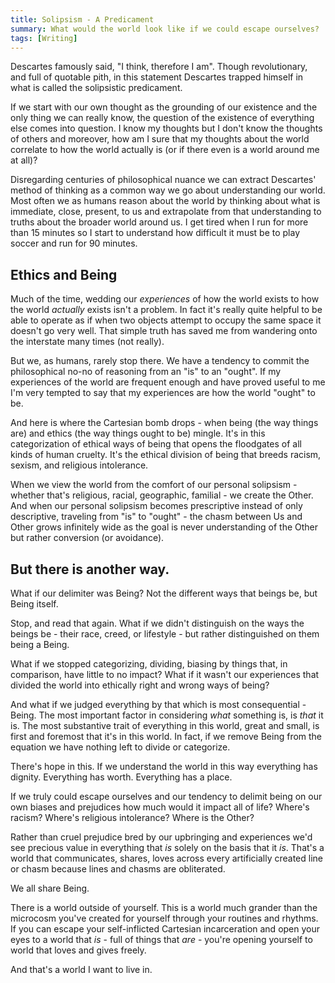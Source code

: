 ```yaml
---
title: Solipsism - A Predicament
summary: What would the world look like if we could escape ourselves?
tags: [Writing]
---
```


Descartes famously said, "I think, therefore I am". Though revolutionary, and full of quotable pith, in this statement Descartes trapped himself in what is called the solipsistic predicament.

If we start with our own thought as the grounding of our existence and the only thing we can really know, the question of the existence of everything else comes into question. I know my thoughts but I don't know the thoughts of others and moreover, how am I sure that my thoughts about the world correlate to how the world actually is (or if there even is a world around me at all)?

Disregarding centuries of philosophical nuance we can extract Descartes' method of thinking as a common way we go about understanding our world. Most often we as humans reason about the world by thinking about what is immediate, close, present, to us and extrapolate from that understanding to truths about the broader world around us. I get tired when I run for more than 15 minutes so I start to understand how difficult it must be to play soccer and run for 90 minutes.

## Ethics and Being

Much of the time, wedding our _experiences_ of how the world exists to how the world _actually_ exists isn't a problem. In fact it's really quite helpful to be able to operate as if when two objects attempt to occupy the same space it doesn't go very well. That simple truth has saved me from wandering onto the interstate many times (not really).

But we, as humans, rarely stop there. We have a tendency to commit the philosophical no-no of reasoning from an "is" to an "ought". If my experiences of the world are frequent enough and have proved useful to me I'm very tempted to say that my experiences are how the world "ought" to be.

And here is where the Cartesian bomb drops - when being (the way things are) and ethics (the way things ought to be) mingle. It's in this categorization of ethical ways of being that opens the floodgates of all kinds of human cruelty. It's the ethical division of being that breeds racism, sexism, and religious intolerance.

When we view the world from the comfort of our personal solipsism - whether that's religious, racial, geographic, familial - we create the Other. And when our personal solipsism becomes prescriptive instead of only descriptive, traveling from "is" to "ought" - the chasm between Us and Other grows infinitely wide as the goal is never understanding of the Other but rather conversion (or avoidance).

## But there is another way.

What if our delimiter was Being? Not the different ways that beings be, but Being itself.

Stop, and read that again. What if we didn't distinguish on the ways the beings be - their race, creed, or lifestyle - but rather distinguished on them being a Being.

What if we stopped categorizing, dividing, biasing by things that, in comparison, have little to no impact? What if it wasn't our experiences that divided the world into ethically right and wrong ways of being?

And what if we judged everything by that which is most consequential - Being. The most important factor in considering _what_ something is, is _that_ it is. The most substantive trait of everything in this world, great and small, is first and foremost that it's in this world. In fact, if we remove Being from the equation we have nothing left to divide or categorize.

There's hope in this. If we understand the world in this way everything has dignity. Everything has worth. Everything has a place.

If we truly could escape ourselves and our tendency to delimit being on our own biases and prejudices how much would it impact all of life? Where's racism? Where's religious intolerance? Where is the Other?

Rather than cruel prejudice bred by our upbringing and experiences we'd see precious value in everything that _is_ solely on the basis that it _is_. That's a world that communicates, shares, loves across every artificially created line or chasm because lines and chasms are obliterated.

We all share Being.

There is a world outside of yourself. This is a world much grander than the microcosm you've created for yourself through your routines and rhythms. If you can escape your self-inflicted Cartesian incarceration and open your eyes to a world that _is_ - full of things that _are_ - you're opening yourself to world that loves and gives freely.

And that's a world I want to live in.
